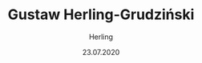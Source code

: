 ---
title: "Gustaw Herling-Grudziński"
episode: 2
author: "Herling"
date: "23.07.2020"
description: '„To miasto okazało się dla niego bardzo trudne, tam cudzoziemiec czuje się zawsze przybyszem” – opowiada znawca jego twórczości i przyjaciel, prof. KUL – Zdzisław Kudelski.'
page: "podcast_Herling_2"
unpublished: true
unpublished_episode: "Drugi"
small_heading: true
---
